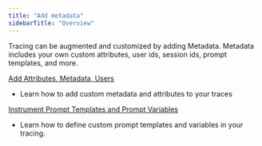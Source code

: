 ```yaml
---
title: "Add metadata"
sidebarTitle: "Overview"
---
```


Tracing can be augmented and customized by adding Metadata. Metadata includes your own custom attributes, user ids, session ids, prompt templates, and more.

[Add Attributes, Metadata, Users](/phoenix/tracing/how-to-tracing/add-metadata/customize-spans)

* Learn how to add custom metadata and attributes to your traces

[Instrument Prompt Templates and Prompt Variables](/phoenix/tracing/how-to-tracing/add-metadata/instrumenting-prompt-templates-and-prompt-variables)

* Learn how to define custom prompt templates and variables in your tracing.


